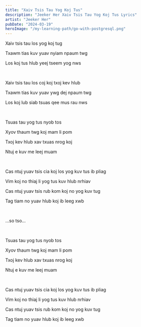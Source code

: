 ```yaml
---
title: "Xaiv Tsis Tau Yog Koj Tus"
description: "Jeeker Her Xaiv Tsis Tau Yog Koj Tus Lyrics"
artist: "Jeeker Her"
pubDate: "2024-03-19"
heroImage: "/my-learning-path/go-with-postgresql.png"
---
```


Xaiv tsis tau los yog koj tug

Txawm tias kuv yuav nyiam npaum twg

Los koj tus hlub yeej tseem yog nws

<br />

Xaiv tsis tau los coj koj txoj kev hlub

Txawm tias kuv yuav ywg dej npaum twg

Los koj lub siab tsuas qee mus rau nws

<br />

Tsuas tau yog tus nyob tos

Xyov thaum twg koj mam li pom

Txoj kev hlub xav txuas nrog koj

Ntuj e kuv me leej muam

<br />

Cas ntuj yuav tsis cia koj los yog kuv tus ib pliag

Vim koj no thiaj li yog tus kuv hlub nrhiav

Cas ntuj yuav tsis rub kom koj no yog kuv tug

Tag tiam no yuav hlub koj ib leeg xwb

<br />

…so tso…

<br />

Tsuas tau yog tus nyob tos

Xyov thaum twg koj mam li pom

Txoj kev hlub xav txuas nrog koj

Ntuj e kuv me leej muam

<br />

Cas ntuj yuav tsis cia koj los yog kuv tus ib pliag

Vim koj no thiaj li yog tus kuv hlub nrhiav

Cas ntuj yuav tsis rub kom koj no yog kuv tug

Tag tiam no yuav hlub koj ib leeg xwb
